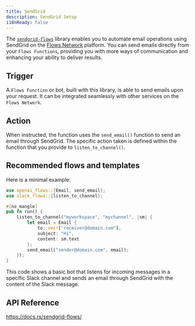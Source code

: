 ```yaml
---
title: SendGrid
description: SendGrid Setup
i18nReady: false
---
```


The [`sendgrid-flows`](https://docs.rs/sendgrid-flows/) library enables you to automate email operations using SendGrid on the [Flows Network](https://flows.network/) platform. You can send emails directly from your `Flows Functions`, providing you with more ways of communication and enhancing your ability to deliver results.


## Trigger

A `Flows Function` or bot, built with this library, is able to send emails upon your request. It can be integrated seamlessly with other services on the `Flows Network`.


## Action

When instructed, the function uses the `send_email()` function to send an email through SendGrid. The specific action taken is defined within the function that you provide to `listen_to_channel()`.


## Recommended flows and templates

Here is a minimal example:

```rust
use openai_flows::{Email, send_email};
use slack_flows::{listen_to_channel};

#[no_mangle]
pub fn run() {
    listen_to_channel("myworkspace", "mychannel", |sm| {
        let email = Email {
            to: vec!["receiver@domain.com"],
            subject: "Hi",
            content: sm.text
        };
        send_email("sender@domain.com", email);
    });
}
```

This code shows a basic bot that listens for incoming messages in a specific Slack channel and sends an email through SendGrid with the content of the Slack message.

## API Reference

https://docs.rs/sendgrid-flows/